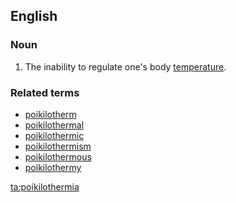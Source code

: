 ==English==

===Noun===
{{en-noun|-}}

# {{medicine}} The inability to regulate one's body [[temperature]].

===Related terms===
*[[poikilotherm]]
*[[poikilothermal]]
*[[poikilothermic]]
*[[poikilothermism]]
*[[poikilothermous]]
*[[poikilothermy]]

[[ta:poikilothermia]]